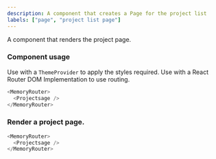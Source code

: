 ```yaml
---
description: A component that creates a Page for the project list
labels: ["page", "project list page"]
---
```



A component that renders the project page.

### Component usage

Use with a `ThemeProvider` to apply the styles required.
Use with a React Router DOM Implementation to use routing.

```js
<MemoryRouter>
  <Projectsage />
</MemoryRouter>
```

### Render a project page.

```js live
<MemoryRouter>
  <Projectsage />
</MemoryRouter>
```
